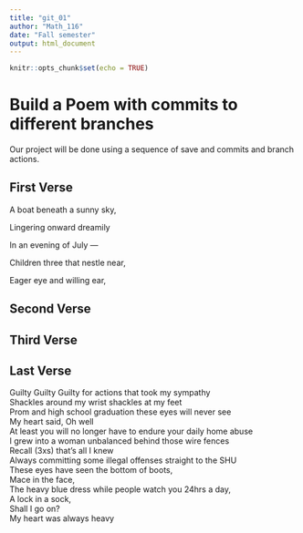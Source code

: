 ```yaml
---
title: "git_01"
author: "Math_116"
date: "Fall semester"
output: html_document
---
```


```r
knitr::opts_chunk$set(echo = TRUE)
```
# Build a Poem with commits to different branches
Our project will be done using a sequence of save and commits and branch actions.
<!-- Do not modify or change any text in "!--" bracketed areas such as this --- these are instructions to
you, if you change any of this the git program will notice it and compromise your git merging strategy !-->


## First Verse 
<!--Put the first five lines of a poem by Lewis Carrol in this section!-->
A boat beneath a sunny sky,

Lingering onward dreamily

In an evening of July —

Children three that nestle near,

Eager eye and willing ear,


## Second Verse
<!--Put the first five lines of a poem by Robert Frost here!-->

## Third Verse
<!--Put the first two verses of The Walrus and the Carpenter here!-->

## Last Verse
<!--Put a short poem of your choice 8-20 lines,here!-->
 
Guilty Guilty Guilty for actions that took my sympathy  
Shackles around my wrist shackles at my feet  
Prom and high school graduation these eyes will never see  
My heart said, Oh well  
At least you will no longer have to endure your daily home   abuse  
I grew into a woman unbalanced behind those wire fences  
Recall (3xs) that’s all I knew  
Always committing some illegal offenses straight to the   SHU  
These eyes have seen the bottom of boots,  
Mace in the face,  
The heavy blue dress while people watch you 24hrs a day,  
A lock in a sock,  
Shall I go on?  
My heart was always heavy  
  